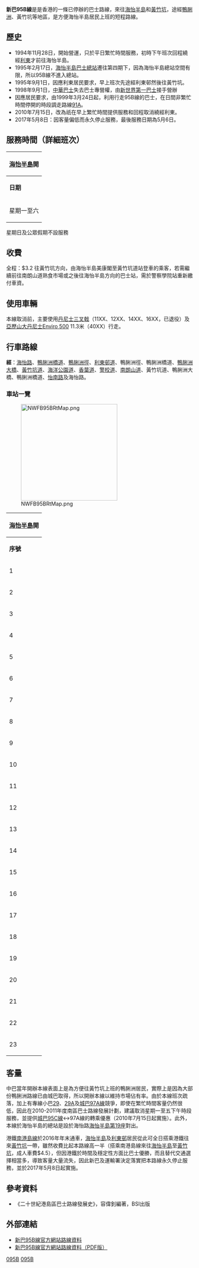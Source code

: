 {{公共汽車路線資訊
|路線名稱=新巴95B線
|外文名稱=NWFB Route 95B
|代表圖像=
|圖像尺寸=
|代表圖像二=
|圖像尺寸二=
|經營者=新世界第一巴士
|所屬車廠=黃竹坑車廠
|路線用車=[[丹尼士三叉戟三型|丹尼士三叉戟]]<BR>[[Enviro_500|Enviro 500]] 11.3米
|路綫資訊=
|起點站=[[海怡半島|海怡半島]]
|途經地點=[[利東邨|利東邨]]、[[鴨脷洲|鴨脷洲]]
|去程途經地點=
|回程途經地點=
|終點站=[[黃竹坑|黃竹坑]]（循環點）
|路線性質=循環線
|全程行駛里程=8.8公里
|全程行車時間=34分鐘
|服務時間=星期一至六：06:55-09:15
|起點站服務時間=
|終點站服務時間=
|班次頻率=20分
|全程收費=$3.2
|分段收費站點=
|去程分段收費站點=
|回程分段收費站點=
|服務時間以外替代路線=[[城巴99線|城巴99線]]
|主要競爭交通=港鐵[[南港島線|南港島線]]、[[城巴592線|城巴592線]]等 (部分區間)
|備註=
}}

'''新巴95B線'''是是香港的一條已停辦的巴士路線，來往[[海怡半島|海怡半島]]和[[黃竹坑|黃竹坑]]，途經[[鴨脷洲|鴨脷洲]]、黃竹坑等地區，是方便海怡半島居民上班的短程路線。

==歷史==
*1994年11月28日，開始營運，只於平日繁忙時間服務，初時下午班次回程繞經[[利東邨|利東]]才前往海怡半島。
*1995年2月17日，[[海怡半島巴士總站|海怡半島巴士總站]]遷往第四期下，因為海怡半島總站空間有限，所以95B線不進入總站。
*1995年9月1日，因應利東居民要求，早上班次先途經利東邨然後往黃竹坑。
*1998年9月1日，[[中華巴士|中華巴士]]失去巴士專營權，由[[新世界第一巴士|新世界第一巴士]]接手營辦
*因應居民要求，由1999年3月24日起，利用行走95B線的巴士，在日間非繁忙時間停開的時段調走路線[[新巴91A線|91A]]。
*2010年7月15日，改為祇在早上繁忙時間提供服務和回程取消繞經利東。
*2017年5月8日：因客量偏低而永久停止服務，最後服務日期為5月6日。
==服務時間（詳細班次）==
{|class="wikitable" style="text-align: center"
!colspan=2|[[海怡半島|海怡半島]]開
|-
!'''日期'''!!'''開出時間'''
|-
|rowspan=2|星期一至六||06:55、07:15、07:35、07:55
|-
|08:15、08:35、08:55、09:15
|}
星期日及公眾假期不設服務

==收費==
全程：$3.2
{{fare-remarks|nwfb|fcs=Y}}
往黃竹坑方向，由海怡半島美康閣至黃竹坑道站登車的乘客，若需繼續前往南朗山道熟食市場或之後往海怡半島方向的巴士站，需於警察學院站重新繳付車資。

==使用車輛==
本線取消前，主要使用[[丹尼士三叉戟三型|丹尼士三叉戟]]（11XX、12XX、14XX、16XX，已退役）及[[亞歷山大丹尼士Enviro_500|亞歷山大丹尼士Enviro 500]] 11.3米（40XX）行走。

==行車路線==
'''經'''：[[海怡路|海怡路]]、[[鴨脷洲橋道|鴨脷洲橋道]]、[[鴨脷洲徑|鴨脷洲徑]]、[[利東邨道|利東邨道]]、鴨脷洲徑、鴨脷洲橋道、[[鴨脷洲大橋|鴨脷洲大橋]]、[[黃竹坑道|黃竹坑道]]、[[海洋公園道|海洋公園道]]、[[香葉道|香葉道]]、[[警校道|警校道]]、[[南朗山道|南朗山道]]、黃竹坑道、鴨脷洲大橋、鴨脷洲橋道、[[怡南路|怡南路]]及海怡路。

===車站一覽===
[[File:NWFB95BRtMap.png|260px]]
{|class="wikitable" style="text-align: center"
!colspan=3|[[海怡半島|海怡半島]]開
|-
!'''序號'''!!'''車站名稱'''!!'''位置'''
|-
|1||海怡半島美康閣||[[海怡路|海怡路]]
|-
|2||海怡半島海韻閣||海怡路
|-
|3||[[鴨脷洲邨|鴨脷洲邨]]利澤樓||[[鴨脷洲橋道|鴨脷洲橋道]]
|-
|4||鴨脷洲邨||鴨脷洲橋道
|-
|5||[[利枝道|利枝道]]||鴨脷洲橋道
|-
|6||[[鴨脷洲徑|鴨脷洲徑]]||鴨脷洲橋道
|-
|7||[[香港真光書院|香港真光書院]]||[[利東邨道|利東邨道]]
|-
|8||[[利東邨|利東邨]]東興樓||利東邨道
|-
|9||利東街市||利東邨道
|-
|10||[[漁安苑|漁安苑]]||利東邨道
|-
|11||[[甄沾記大廈|甄沾記大廈]]||[[黃竹坑道|黃竹坑道]]
|-
|12||[[業興街|業興街]]||黃竹坑道
|-
|13||黃竹坑道||[[海洋公園道|海洋公園道]]
|-
|14||警校道||[[警校道|警校道]]
|-
|15||[[香港警察學院|警察學院]]||警校道
|-
|16||[[南朗山道熟食市場|南朗山道熟食市場]]||[[南朗山道|南朗山道]]
|-
|17||南朗山道||黃竹坑道
|-
|18||[[勝利工廠大廈|勝利工廠大廈]]||黃竹坑道
|-
|19||鴨脷洲徑||鴨脷洲橋道
|-
|20||利枝道||鴨脷洲橋道
|-
|21||御庭園||鴨脷洲橋道
|-
|22||海怡半島怡韻閣||海怡路
|-
|23||海怡半島海韻閣||海怡路
|}

==客量==
中巴當年開辦本線表面上是為方便往黃竹坑上班的鴨脷洲居民，實際上是因為大部份鴨脷洲路線已由城巴取得，所以開辦本線以維持市場佔有率。由於本線班次疏落，加上有專線小巴[[香港島專線小巴29線|29]]、[[香港島專線小巴29A線|29A]]及[[城巴97A線|城巴97A線]]競爭，即使在繁忙時間客量仍然很低，因此在2010-2011年度南區巴士路線發展計劃，建議取消星期一至五下午時段服務，並提供[[城巴95C線|城巴95C線]]↔97A線的轉乘優惠（2010年7月15日起實施）。此外，本線於海怡半島的總站是設於海怡路[[美康閣巴士總站|海怡半島第19座]]對出。

港鐵[[南港島線|南港島線]]於2016年年末通車，[[海怡半島|海怡半島]]及[[利東邨|利東邨]]居民從此可全日搭乘港鐵往來[[黃竹坑|黃竹坑]]一帶，雖然收費比起本路線高一半（搭乘南港島線來往[[海怡半島|海怡半島]]至[[黃竹坑|黃竹坑]]，成人車費$4.5），但因港鐵於時間及穩定性方面比巴士優勝，而且替代交通選擇相當多，導致客量大量流失，因此新巴及運輸署決定落實把本路線永久停止服務，並於2017年5月8日起實施。

==參考資料==
*《二十世紀港島區巴士路線發展史》，容偉釗編著，BSI出版

==外部連結==
*[http://www.nwstbus.com.hk/routes/routeinfo.aspx?intLangID=2&searchtype=1&routenumber=95&route=95B&routetype=M&company=7 新巴95B線官方網站路線資料] {{Wayback|url=http://www.nwstbus.com.hk/routes/routeinfo.aspx?intLangID=2&searchtype=1&routenumber=95&route=95B&routetype=M&company=7 |date=20160304112630 }}
*[https://www.nwstbus.com.hk/en/uploadedFiles/cust_notice/RI-NWFB-95B-95B-E.pdf 新巴95B線官方網站路線資料（PDF版）] {{Wayback|url=https://www.nwstbus.com.hk/en/uploadedFiles/cust_notice/RI-NWFB-95B-95B-E.pdf |date=20160304132042 }}

{{香港南區巴士路線列表}}

[[Category:已取消新世界第一巴士路線|095B]]
[[Category:前中華巴士路線|095B]]